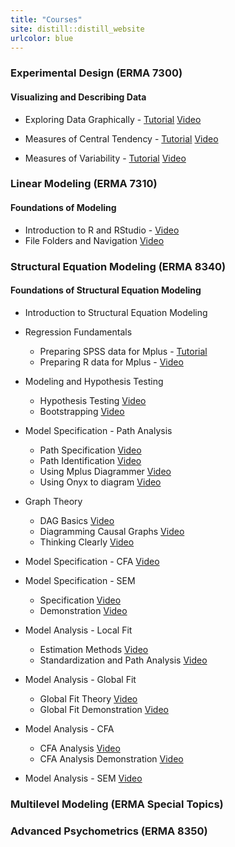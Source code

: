 ```yaml
---
title: "Courses"
site: distill::distill_website
urlcolor: blue
---
```



### Experimental Design (ERMA 7300)

#### Visualizing and Describing Data

* Exploring Data Graphically -  [Tutorial](https://auqmer.github.io/statistical-thinking/posts/2020-09-08-exploring-data-graphically/) [Video](https://auburn.hosted.panopto.com/Panopto/Pages/Viewer.aspx?id=7d27afac-a19c-4df3-823c-ac30011ffccc)

* Measures of Central Tendency - [Tutorial](https://auqmer.github.io/statistical-thinking/posts/2020-09-16-central-tendency/) [Video](https://auburn.hosted.panopto.com/Panopto/Pages/Viewer.aspx?id=8d53677e-f7e5-4c52-88e8-ac2f0133d380)

* Measures of Variability - [Tutorial](https://auqmer.github.io/statistical-thinking/posts/2020-09-23-variability/) [Video](https://auburn.hosted.panopto.com/Panopto/Pages/Viewer.aspx?id=cad74732-e286-45be-8388-ac2f0144260b)

### Linear Modeling (ERMA 7310)

#### Foundations of Modeling

* Introduction to R and RStudio -
 [Video](https://auburn.hosted.panopto.com/Panopto/Pages/Viewer.aspx?id=630b1601-916c-43b2-8315-ad8f016cda3e)
* File Folders and Navigation
 [Video](https://auburn.hosted.panopto.com/Panopto/Pages/Viewer.aspx?id=48773598-f6ba-4771-8515-ad880135ee36)
 
### Structural Equation Modeling (ERMA 8340)

#### Foundations of Structural Equation Modeling

* Introduction to Structural Equation Modeling 

* Regression Fundamentals 

    + Preparing SPSS data for Mplus -  [Tutorial](https://auqmer.github.io/statistical-thinking/posts/2019-01-13-prepare-spss-data-for-mplus/)
    + Preparing R data for Mplus - [Video](https://auburn.hosted.panopto.com/Panopto/Pages/Viewer.aspx?id=af0df7b4-a9b5-42ad-afbc-acb600081154)

* Modeling and Hypothesis Testing

    + Hypothesis Testing [Video](https://auburn.hosted.panopto.com/Panopto/Pages/Viewer.aspx?id=da5f16e0-0d76-47bc-ae11-acb5013ecf71)
    + Bootstrapping [Video](https://auburn.hosted.panopto.com/Panopto/Pages/Viewer.aspx?id=c78c1561-d1c4-45d7-b32d-acb600035b78)

* Model Specification - Path Analysis
    + Path Specification [Video](https://auburn.hosted.panopto.com/Panopto/Pages/Viewer.aspx?id=c81e249b-a582-48f5-ac3f-acba01394841)
    + Path Identification [Video](https://auburn.hosted.panopto.com/Panopto/Pages/Viewer.aspx?id=22901e97-0c76-4455-b449-acba014708b0)
    + Using Mplus Diagrammer [Video](https://auburn.hosted.panopto.com/Panopto/Pages/Viewer.aspx?id=cbbebdc0-9d6b-4cba-8701-acba01597164)
    + Using Onyx to diagram [Video](https://auburn.hosted.panopto.com/Panopto/Pages/Viewer.aspx?id=4455b63f-81c5-4ee4-99f3-acbc016617fe)
    

* Graph Theory
    + DAG Basics [Video](https://auburn.hosted.panopto.com/Panopto/Pages/Viewer.aspx?id=d3f0dc2d-90ff-4426-8326-acc1012f38ec)
    + Diagramming Causal Graphs [Video](https://auburn.hosted.panopto.com/Panopto/Pages/Viewer.aspx?id=afd52f85-d7a7-4bca-ba9f-acba01509e6e)    
    + Thinking Clearly [Video](https://auburn.hosted.panopto.com/Panopto/Pages/Viewer.aspx?id=d18e317d-29d3-41bc-a2bf-acc3012ee1eb)


* Model Specification - CFA [Video](https://auburn.hosted.panopto.com/Panopto/Pages/Viewer.aspx?id=551e64d9-979b-4e75-a62b-acc80145e8a4)

* Model Specification - SEM
    + Specification [Video](https://auburn.hosted.panopto.com/Panopto/Pages/Viewer.aspx?id=cf0aa371-3c6b-468e-a2a8-accf01875b14)
    + Demonstration [Video](https://auburn.hosted.panopto.com/Panopto/Pages/Viewer.aspx?id=64d5faa8-bf06-4903-b922-accf0189cc14)

* Model Analysis - Local Fit
    + Estimation Methods [Video](https://auburn.hosted.panopto.com/Panopto/Pages/Viewer.aspx?id=eb6256a9-42fe-46ee-b015-ab8201425373)
    + Standardization and Path Analysis [Video](https://auburn.hosted.panopto.com/Panopto/Pages/Viewer.aspx?id=fed1886a-cfa8-48eb-b58e-ab82014888d2)

* Model Analysis - Global Fit
    + Global Fit Theory [Video](https://auburn.hosted.panopto.com/Panopto/Pages/Viewer.aspx?id=9e9f6a28-7a54-443e-afde-ab890112cf50)
    + Global Fit Demonstration [Video](https://auburn.hosted.panopto.com/Panopto/Pages/Viewer.aspx?id=2f69e5b0-fe89-4472-b3ab-ab8c01449535)

* Model Analysis - CFA
    + CFA Analysis [Video](https://auburn.hosted.panopto.com/Panopto/Pages/Viewer.aspx?id=1ab511d1-ad58-47f8-a057-ab8f0135d932)
    + CFA Analysis Demonstration [Video](https://auburn.hosted.panopto.com/Panopto/Pages/Viewer.aspx?id=063488fc-e110-47ce-b32c-ab900130465a)

* Model Analysis - SEM [Video](https://auburn.hosted.panopto.com/Panopto/Pages/Viewer.aspx?id=2c402a8d-2433-449a-a5d8-ab97011b6bad)



### Multilevel Modeling (ERMA Special Topics)

### Advanced Psychometrics (ERMA 8350)